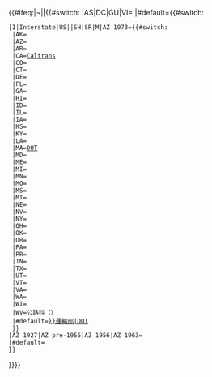 {{#ifeq:{{{state|}}}|¬||{{#switch:{{{state|}}}
|AS|DC|GU|VI=
|#default={{#switch:{{{type|}}}
 |I|Interstate|US|{{{state}}}|SH|SR|M|AZ 1973={{#switch:{{{state|}}}
  |AK={{link-en|阿拉斯加州運輸及公共設施部|Alaska Department of Transportation & Public Facilities}}
  |AZ={{link-en|亞利桑那州運輸部|Arizona Department of Transportation}}
  |AR={{link-en|阿肯色州公路及運輸部|Arkansas State Highway and Transportation Department}}
  |CA=[[加利福尼亚州运输部|Caltrans]]
  |CO={{link-en|科羅拉多州運輸部|Colorado Department of Transportation}}
  |CT={{link-en|康涅狄格州運輸部|Connecticut Department of Transportation}}
  |DE={{link-en|特拉華州運輸部|Delaware Department of Transportation}}
  |FL={{link-en|佛羅里達州運輸部|Florida Department of Transportation}}
  |GA={{link-en|佐治亞州運輸部|Georgia Department of Transportation}}
  |HI={{link-en|夏威夷州運輸部|Hawaii Department of Transportation}}
  |ID={{link-en|愛達荷州運輸部|Idaho Transportation Department}}
  |IL={{link-en|伊利諾州運輸部|Illinois Department of Transportation}}
  |IA={{link-en|愛荷華州運輸部|Iowa Department of Transportation}}
  |KS={{link-en|堪薩斯州運輸部|Kansas Department of Transportation}}
  |KY={{link-en|肯塔基州運輸委員會|Kentucky Transportation Cabinet}}
  |LA={{link-en|路易斯安娜州運輸及發展部|Louisiana Department of Transportation and Development}}
  |MA=[[马萨诸塞州交通部|DOT]]
  |MD={{link-en|馬利蘭州公路管理局|Maryland State Highway Administration}}
  |ME={{link-en|緬因州運輸局|Maine Department of Transportation}}
  |MI={{link-en|密芝根州運輸局|Michigan Department of Transportation}}
  |MN={{link-en|明尼蘇達州運輸局|Minnesota Department of Transportation}}
  |MO={{link-en|密蘇里州運輸局|Missouri Department of Transportation}}
  |MS={{link-en|密西西比州運輸局|Mississippi Department of Transportation}}
  |MT={{link-en|蒙大拿州運輸部|Montana Department of Transportation}}
  |NE={{link-en|內布拉斯加州運輸局|Nebraska Department of Transportation}}
  |NV={{link-en|內華達州運輸部|Nevada Department of Transportation}}
  |NY={{link-en|紐約州運輸部|New York State Department of Transportation}}
  |OH={{link-en|俄亥俄州運輸部|Ohio Department of Transportation}}
  |OK={{link-en|俄克拉荷馬州運輸部|Oklahoma Department of Transportation}}
  |OR={{link-en|俄勒岡州運輸部|Oregon Department of Transportation}}
  |PA={{link-en|賓夕凡尼亞州運輸部|Pennsylvania Department of Transportation}}
  |PR={{link-en|波多黎各運輸及公共工程部|Puerto Rico Department of Transportation and Public Works}}
  |TN={{link-en|田納西州運輸部|Tennessee Department of Transportation}}
  |TX={{link-en|德克薩斯州運輸部|Texas Department of Transportation}}
  |UT={{link-en|猶他州運輸部|Utah Department of Transportation}}
  |VT={{link-en|佛蒙特州運輸機構|Vermont Agency of Transportation}}
  |VA={{link-en|維珍尼亞州運輸部|Virginia Department of Transportation}}
  |WA={{link-en|華盛頓州運輸部|Washington State Department of Transportation}}
  |WI={{link-en|威斯康辛州運輸部|Wisconsin Department of Transportation}}
  |WV={{link-en|西維珍尼亞州運輸部|West Virginia Department of Transportation}}公路科（{{lang|en|Division of Highways}}）
  |#default=[[{{StateName|{{{state}}}}}運輸部|{{{state}}}DOT]]
  }}
 |AZ 1927|AZ pre-1956|AZ 1956|AZ 1963={{link-en|亞利桑那州運輸部|Arizona Department of Transportation}}
 |#default=
 }}
}}}}<noinclude>[[Category:美國公路信息框模板|{{PAGENAME}}]]</noinclude>